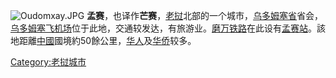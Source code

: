 [[File:Oudomxay.JPG|thumb]]
{{Unreferenced|time=2021-05-06T05:22:32+00:00}}
'''孟赛'''，也译作'''芒赛'''，[[老挝|老挝]]北部的一个城市，[[乌多姆塞省|乌多姆塞省]]省会，[[乌多姆塞飞机场|乌多姆塞飞机场]]位于此地，交通较发达，有旅游业。[[磨万铁路|磨万铁路]]在此设有[[孟赛站|孟赛站]]。該地距離[[中國|中國]]國境約50餘公里，[[华人|华人]]及[[华侨|华侨]]较多。

{{coord|20|42|N|101|49|E|type:city_region:LA|display=title}}
{{laos-geo-stub}}

[[Category:老挝城市|Category:老挝城市]]